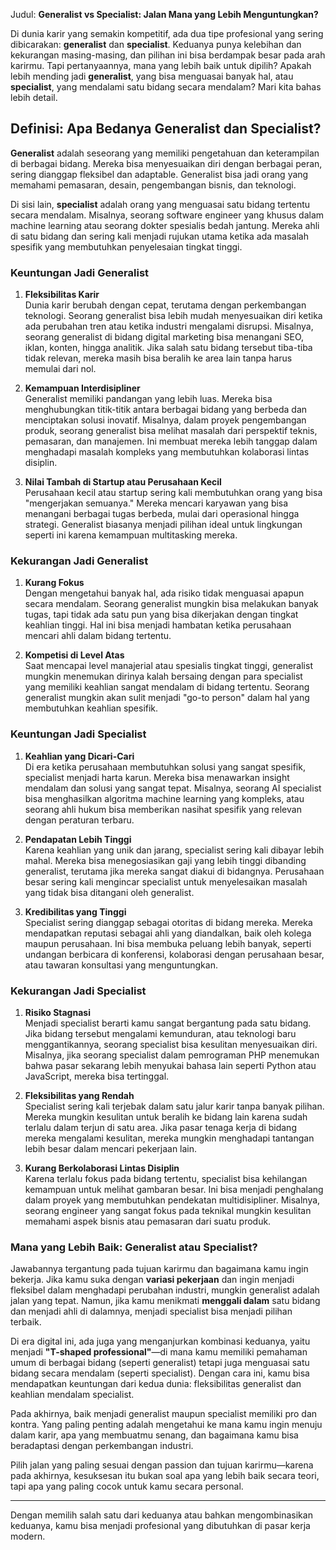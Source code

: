 Judul: **Generalist vs Specialist: Jalan Mana yang Lebih Menguntungkan?**

Di dunia karir yang semakin kompetitif, ada dua tipe profesional yang sering dibicarakan: **generalist** dan **specialist**. Keduanya punya kelebihan dan kekurangan masing-masing, dan pilihan ini bisa berdampak besar pada arah karirmu. Tapi pertanyaannya, mana yang lebih baik untuk dipilih? Apakah lebih mending jadi **generalist**, yang bisa menguasai banyak hal, atau **specialist**, yang mendalami satu bidang secara mendalam? Mari kita bahas lebih detail.

## Definisi: Apa Bedanya Generalist dan Specialist?

**Generalist** adalah seseorang yang memiliki pengetahuan dan keterampilan di berbagai bidang. Mereka bisa menyesuaikan diri dengan berbagai peran, sering dianggap fleksibel dan adaptable. Generalist bisa jadi orang yang memahami pemasaran, desain, pengembangan bisnis, dan teknologi. 

Di sisi lain, **specialist** adalah orang yang menguasai satu bidang tertentu secara mendalam. Misalnya, seorang software engineer yang khusus dalam machine learning atau seorang dokter spesialis bedah jantung. Mereka ahli di satu bidang dan sering kali menjadi rujukan utama ketika ada masalah spesifik yang membutuhkan penyelesaian tingkat tinggi.

### Keuntungan Jadi Generalist

1. **Fleksibilitas Karir**  
   Dunia karir berubah dengan cepat, terutama dengan perkembangan teknologi. Seorang generalist bisa lebih mudah menyesuaikan diri ketika ada perubahan tren atau ketika industri mengalami disrupsi. Misalnya, seorang generalist di bidang digital marketing bisa menangani SEO, iklan, konten, hingga analitik. Jika salah satu bidang tersebut tiba-tiba tidak relevan, mereka masih bisa beralih ke area lain tanpa harus memulai dari nol.

2. **Kemampuan Interdisipliner**  
   Generalist memiliki pandangan yang lebih luas. Mereka bisa menghubungkan titik-titik antara berbagai bidang yang berbeda dan menciptakan solusi inovatif. Misalnya, dalam proyek pengembangan produk, seorang generalist bisa melihat masalah dari perspektif teknis, pemasaran, dan manajemen. Ini membuat mereka lebih tanggap dalam menghadapi masalah kompleks yang membutuhkan kolaborasi lintas disiplin.

3. **Nilai Tambah di Startup atau Perusahaan Kecil**  
   Perusahaan kecil atau startup sering kali membutuhkan orang yang bisa "mengerjakan semuanya." Mereka mencari karyawan yang bisa menangani berbagai tugas berbeda, mulai dari operasional hingga strategi. Generalist biasanya menjadi pilihan ideal untuk lingkungan seperti ini karena kemampuan multitasking mereka.

### Kekurangan Jadi Generalist

1. **Kurang Fokus**  
   Dengan mengetahui banyak hal, ada risiko tidak menguasai apapun secara mendalam. Seorang generalist mungkin bisa melakukan banyak tugas, tapi tidak ada satu pun yang bisa dikerjakan dengan tingkat keahlian tinggi. Hal ini bisa menjadi hambatan ketika perusahaan mencari ahli dalam bidang tertentu.

2. **Kompetisi di Level Atas**  
   Saat mencapai level manajerial atau spesialis tingkat tinggi, generalist mungkin menemukan dirinya kalah bersaing dengan para specialist yang memiliki keahlian sangat mendalam di bidang tertentu. Seorang generalist mungkin akan sulit menjadi "go-to person" dalam hal yang membutuhkan keahlian spesifik.

### Keuntungan Jadi Specialist

1. **Keahlian yang Dicari-Cari**  
   Di era ketika perusahaan membutuhkan solusi yang sangat spesifik, specialist menjadi harta karun. Mereka bisa menawarkan insight mendalam dan solusi yang sangat tepat. Misalnya, seorang AI specialist bisa menghasilkan algoritma machine learning yang kompleks, atau seorang ahli hukum bisa memberikan nasihat spesifik yang relevan dengan peraturan terbaru.

2. **Pendapatan Lebih Tinggi**  
   Karena keahlian yang unik dan jarang, specialist sering kali dibayar lebih mahal. Mereka bisa menegosiasikan gaji yang lebih tinggi dibanding generalist, terutama jika mereka sangat diakui di bidangnya. Perusahaan besar sering kali mengincar specialist untuk menyelesaikan masalah yang tidak bisa ditangani oleh generalist.

3. **Kredibilitas yang Tinggi**  
   Specialist sering dianggap sebagai otoritas di bidang mereka. Mereka mendapatkan reputasi sebagai ahli yang diandalkan, baik oleh kolega maupun perusahaan. Ini bisa membuka peluang lebih banyak, seperti undangan berbicara di konferensi, kolaborasi dengan perusahaan besar, atau tawaran konsultasi yang menguntungkan.

### Kekurangan Jadi Specialist

1. **Risiko Stagnasi**  
   Menjadi specialist berarti kamu sangat bergantung pada satu bidang. Jika bidang tersebut mengalami kemunduran, atau teknologi baru menggantikannya, seorang specialist bisa kesulitan menyesuaikan diri. Misalnya, jika seorang specialist dalam pemrograman PHP menemukan bahwa pasar sekarang lebih menyukai bahasa lain seperti Python atau JavaScript, mereka bisa tertinggal.

2. **Fleksibilitas yang Rendah**  
   Specialist sering kali terjebak dalam satu jalur karir tanpa banyak pilihan. Mereka mungkin kesulitan untuk beralih ke bidang lain karena sudah terlalu dalam terjun di satu area. Jika pasar tenaga kerja di bidang mereka mengalami kesulitan, mereka mungkin menghadapi tantangan lebih besar dalam mencari pekerjaan lain.

3. **Kurang Berkolaborasi Lintas Disiplin**  
   Karena terlalu fokus pada bidang tertentu, specialist bisa kehilangan kemampuan untuk melihat gambaran besar. Ini bisa menjadi penghalang dalam proyek yang membutuhkan pendekatan multidisipliner. Misalnya, seorang engineer yang sangat fokus pada teknikal mungkin kesulitan memahami aspek bisnis atau pemasaran dari suatu produk.

### Mana yang Lebih Baik: Generalist atau Specialist?

Jawabannya tergantung pada tujuan karirmu dan bagaimana kamu ingin bekerja. Jika kamu suka dengan **variasi pekerjaan** dan ingin menjadi fleksibel dalam menghadapi perubahan industri, mungkin generalist adalah jalan yang tepat. Namun, jika kamu menikmati **menggali dalam** satu bidang dan menjadi ahli di dalamnya, menjadi specialist bisa menjadi pilihan terbaik.

Di era digital ini, ada juga yang menganjurkan kombinasi keduanya, yaitu menjadi **"T-shaped professional"**—di mana kamu memiliki pemahaman umum di berbagai bidang (seperti generalist) tetapi juga menguasai satu bidang secara mendalam (seperti specialist). Dengan cara ini, kamu bisa mendapatkan keuntungan dari kedua dunia: fleksibilitas generalist dan keahlian mendalam specialist.

Pada akhirnya, baik menjadi generalist maupun specialist memiliki pro dan kontra. Yang paling penting adalah mengetahui ke mana kamu ingin menuju dalam karir, apa yang membuatmu senang, dan bagaimana kamu bisa beradaptasi dengan perkembangan industri. 

Pilih jalan yang paling sesuai dengan passion dan tujuan karirmu—karena pada akhirnya, kesuksesan itu bukan soal apa yang lebih baik secara teori, tapi apa yang paling cocok untuk kamu secara personal.

---

Dengan memilih salah satu dari keduanya atau bahkan mengombinasikan keduanya, kamu bisa menjadi profesional yang dibutuhkan di pasar kerja modern.
